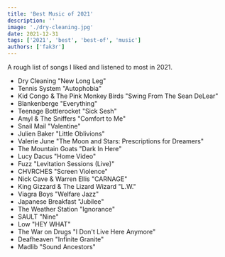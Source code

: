 ```yaml
---
title: 'Best Music of 2021'
description: ''
image: './dry-cleaning.jpg'
date: 2021-12-31
tags: ['2021', 'best', 'best-of', 'music']
authors: ['fak3r']
---
```


A rough list of songs I liked and listened to most in 2021.

- Dry Cleaning "New Long Leg"
- Tennis System "Autophobia"
- Kid Congo & The Pink Monkey Birds "Swing From The Sean DeLear"
- Blankenberge "Everything"
- Teenage Bottlerocket "Sick Sesh"
- Amyl & The Sniffers "Comfort to Me"
- Snail Mail "Valentine"
- Julien Baker "Little Oblivions"
- Valerie June "The Moon and Stars: Prescriptions for Dreamers"
- The Mountain Goats "Dark In Here"
- Lucy Dacus "Home Video"
- Fuzz "Levitation Sessions (Live)"
- CHVRCHES "Screen Violence"
- Nick Cave & Warren Ellis "CARNAGE"
- King Gizzard & The Lizard Wizard "L.W."
- Viagra Boys "Welfare Jazz"
- Japanese Breakfast "Jubilee"
- The Weather Station "Ignorance"
- SAULT "Nine"
- Low "HEY WHAT"
- The War on Drugs "I Don't Live Here Anymore"
- Deafheaven "Infinite Granite"
- Madlib "Sound Ancestors"
